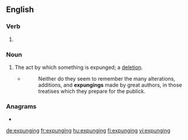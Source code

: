 ==English==

===Verb===
{{head|en|present participle}}

# {{present participle of|expunge|lang=en|nocat=1}}

===Noun===
{{en-noun}}

# The act by which something is expunged; a [[deletion]].
#* {{w|Jonathan Swift}}
#*: Neither do they seem to remember the many alterations, additions, and '''expungings''' made by great authors, in those treatises which they prepare for the publick.

===Anagrams===
* {{l|en|expugning}}

[[de:expunging]]
[[fr:expunging]]
[[hu:expunging]]
[[fi:expunging]]
[[vi:expunging]]